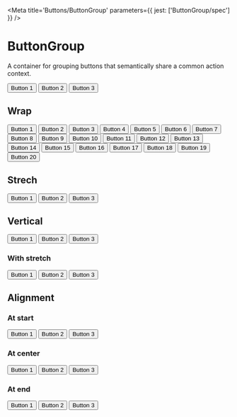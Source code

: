 

<Meta title='Buttons/ButtonGroup' parameters={{ jest: ['ButtonGroup/spec'] }} />

# ButtonGroup

A container for grouping buttons that semantically share a common action context.

<Canvas>
  <Story name='Default'>
    <ButtonGroup>
      <Button>Button 1</Button>
      <Button>Button 2</Button>
      <Button>Button 3</Button>
    </ButtonGroup>
  </Story>
</Canvas>

<ArgsTable of={ButtonGroup} />

## Wrap

<Canvas>
  <Story name='Wrap'>
    <ButtonGroup wrap>
      <Button>Button 1</Button>
      <Button>Button 2</Button>
      <Button>Button 3</Button>
      <Button>Button 4</Button>
      <Button>Button 5</Button>
      <Button>Button 6</Button>
      <Button>Button 7</Button>
      <Button>Button 8</Button>
      <Button>Button 9</Button>
      <Button>Button 10</Button>
      <Button>Button 11</Button>
      <Button>Button 12</Button>
      <Button>Button 13</Button>
      <Button>Button 14</Button>
      <Button>Button 15</Button>
      <Button>Button 16</Button>
      <Button>Button 17</Button>
      <Button>Button 18</Button>
      <Button>Button 19</Button>
      <Button>Button 20</Button>
    </ButtonGroup>
  </Story>
</Canvas>

## Strech

<Canvas>
  <Story name='Stretch'>
    <ButtonGroup stretch>
      <Button>Button 1</Button>
      <Button>Button 2</Button>
      <Button>Button 3</Button>
    </ButtonGroup>
  </Story>
</Canvas>

## Vertical

<Canvas>
  <Story name='Vertical'>
    <ButtonGroup vertical>
      <Button>Button 1</Button>
      <Button>Button 2</Button>
      <Button>Button 3</Button>
    </ButtonGroup>
  </Story>
</Canvas>

### With stretch

<Canvas>
  <Story name='Vertical With Stretch'>
    <ButtonGroup vertical stretch>
      <Button>Button 1</Button>
      <Button>Button 2</Button>
      <Button>Button 3</Button>
    </ButtonGroup>
  </Story>
</Canvas>

## Alignment

### At start

<Canvas>
  <Story name='Aligned At Start'>
    <ButtonGroup align='start'>
      <Button>Button 1</Button>
      <Button>Button 2</Button>
      <Button>Button 3</Button>
    </ButtonGroup>
  </Story>
</Canvas>

### At center

<Canvas>
  <Story name='Aligned At Center'>
    <ButtonGroup align='center'>
      <Button>Button 1</Button>
      <Button>Button 2</Button>
      <Button>Button 3</Button>
    </ButtonGroup>
  </Story>
</Canvas>

### At end

<Canvas>
  <Story name='Aligned At End'>
    <ButtonGroup align='end'>
      <Button>Button 1</Button>
      <Button>Button 2</Button>
      <Button>Button 3</Button>
    </ButtonGroup>
  </Story>
</Canvas>
